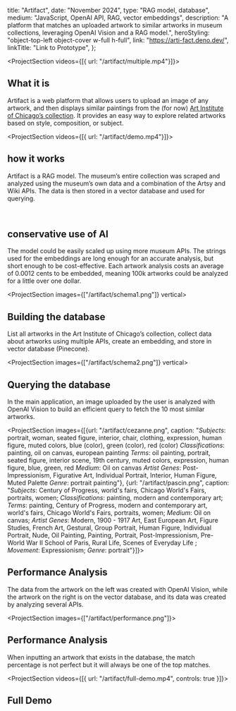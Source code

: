   title: "Artifact",
  date: "November 2024",
  type: "RAG model, database",
  medium: "JavaScript, OpenAI API, RAG, vector embeddings",
  description:
    "A platform that matches an uploaded artwork to similar artworks in museum collections, leveraging OpenAI Vision and a RAG model.",
  heroStyling: "object-top-left object-cover w-full h-full",
  link: "https://arti-fact.deno.dev/",
  linkTitle: "Link to Prototype",
};

<ProjectSection videos={[{ url: "/artifact/multiple.mp4"}]}>

## What it is

Artifact is a web platform that allows users to upload an image of any artwork,
and then displays similar paintings from the (for now)
[Art Institute of Chicago’s collection](https://www.artic.edu/). It provides an
easy way to explore related artworks based on style, composition, or subject.

</ProjectSection>

<ProjectSection videos={[{ url: "/artifact/demo.mp4"}]}>

## how it works

Artifact is a RAG model. The museum’s entire collection was scraped and analyzed
using the museum’s own data and a combination of the Artsy and Wiki APIs. The
data is then stored in a vector database and used for querying.

<br />

## conservative use of AI

The model could be easily scaled up using more museum APIs. The strings used for
the embeddings are long enough for an accurate analysis, but short enough to be
cost-effective. Each artwork analysis costs an average of 0.0012 cents to be
embedded, meaning 100k artworks could be analyzed for a little over one dollar.

</ProjectSection>

<ProjectSection images={["/artifact/schema1.png"]} vertical>

## Building the database

List all artworks in the Art Institute of Chicago’s collection, collect data
about artworks using multiple APIs, create an embedding, and store in vector
database (Pinecone).

</ProjectSection>

<ProjectSection images={["/artifact/schema2.png"]} vertical>

## Querying the database

In the main application, an image uploaded by the user is analyzed with OpenAI
Vision to build an efficient query to fetch the 10 most similar artworks.

</ProjectSection>

<ProjectSection images={[{url: "/artifact/cezanne.png", caption: "*Subjects*: portrait, woman, seated figure, interior, chair, clothing, expression, human figure, muted colors, blue (color), green (color), red (color) *Classifications*: painting, oil on canvas, european painting *Terms*: oil painting, portrait, seated figure, interior scene, 19th century, muted colors, expression, human figure, blue, green, red *Medium*: Oil on canvas *Artist Genes*: Post-Impressionism, Figurative Art, Individual Portrait, Interior, Human Figure, Muted Palette *Genre*: portrait painting"}, 
{url: "/artifact/pascin.png", caption: "*Subjects*: Century of Progress, world's fairs, Chicago World's Fairs, portraits, women; *Classifications*: painting, modern and contemporary art; *Terms*: painting, Century of Progress, modern and contemporary art, world's fairs, Chicago World's Fairs, portraits, women; *Medium*: Oil on canvas; *Artist Genes*: Modern, 1900 - 1917 Art, East European Art, Figure Studies, French Art, Gestural, Group Portrait, Human Figure, Individual Portrait, Nude, Oil Painting, Painting, Portrait, Post-Impressionism, Pre-World War II School of Paris, Rural Life, Scenes of Everyday Life ; *Movement*: Expressionism; *Genre*: portrait"}]}>

## Performance Analysis

The data from the artwork on the left was created with OpenAI Vision, while the
artwork on the right is on the vector database, and its data was created by
analyzing several APIs.

</ProjectSection>

<ProjectSection images={["/artifact/performance.png"]}>

## Performance Analysis

When inputting an artwork that exists in the database, the match percentage is
not perfect but it will always be one of the top matches.

</ProjectSection>

<ProjectSection videos={[{ url: "/artifact/full-demo.mp4", controls: true }]}>

## Full Demo

<SecButton label="link to prototype" href="https://arti-fact.deno.dev/" />

</ProjectSection>
